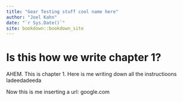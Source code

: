 ```yaml
---
title: "Gear Testing stuff cool name here"
author: "Joel Kahn"
date: "`r Sys.Date()`"
site: bookdown::bookdown_site
---
```


# Is this how we write chapter 1?

AHEM. This is chapter 1. Here is me writing down all the instructioons ladeedadeeda

Now this is me inserting a url: google.com
